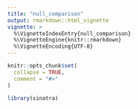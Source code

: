 ```yaml
---
title: "null_comparison"
output: rmarkdown::html_vignette
vignette: >
  %\VignetteIndexEntry{null_comparison}
  %\VignetteEngine{knitr::rmarkdown}
  %\VignetteEncoding{UTF-8}
---
```


```r
knitr::opts_chunk$set(
  collapse = TRUE,
  comment = "#>"
)
```

```r
library(sinatra)
```
